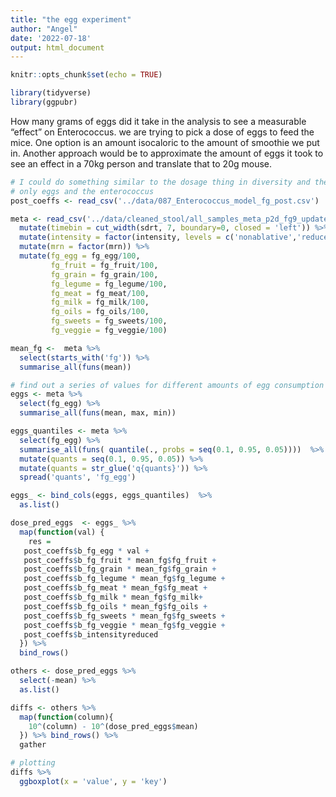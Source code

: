 ```yaml
---
title: "the egg experiment"
author: "Angel"
date: '2022-07-18'
output: html_document
---
```


```r
knitr::opts_chunk$set(echo = TRUE)
```

```r
library(tidyverse)
library(ggpubr)
```

How many grams of eggs did it take in the analysis to see a measurable “effect” on Enterococcus. we are trying to pick a dose of eggs to feed the mice. One option is an amount isocaloric to the amount of smoothie we put in. Another approach would be to approximate the amount of eggs it took to see an effect in a 70kg person and translate that to 20g mouse.

```r
# I could do something similar to the dosage thing in diversity and the three food groups
# only eggs and the enterococcus
post_coeffs <- read_csv('../data/087_Enterococcus_model_fg_post.csv')

meta <- read_csv('../data/cleaned_stool/all_samples_meta_p2d_fg9_updated.csv') %>% 
  mutate(timebin = cut_width(sdrt, 7, boundary=0, closed = 'left')) %>% 
  mutate(intensity = factor(intensity, levels = c('nonablative','reduced','ablative'))) %>% 
  mutate(mrn = factor(mrn)) %>% 
  mutate(fg_egg = fg_egg/100,
         fg_fruit = fg_fruit/100,
         fg_grain = fg_grain/100,
         fg_legume = fg_legume/100,
         fg_meat = fg_meat/100,
         fg_milk = fg_milk/100,
         fg_oils = fg_oils/100,
         fg_sweets = fg_sweets/100,
         fg_veggie = fg_veggie/100)

mean_fg <-  meta %>% 
  select(starts_with('fg')) %>% 
  summarise_all(funs(mean))
```


```r
# find out a series of values for different amounts of egg consumption
eggs <- meta %>% 
  select(fg_egg) %>% 
  summarise_all(funs(mean, max, min)) 

eggs_quantiles <- meta %>% 
  select(fg_egg) %>% 
  summarise_all(funs( quantile(., probs = seq(0.1, 0.95, 0.05))))  %>% 
  mutate(quants = seq(0.1, 0.95, 0.05)) %>% 
  mutate(quants = str_glue('q{quants}')) %>% 
  spread('quants', 'fg_egg')

eggs_ <- bind_cols(eggs, eggs_quantiles)  %>%
  as.list()

dose_pred_eggs  <- eggs_ %>% 
  map(function(val) {
    res =
   post_coeffs$b_fg_egg * val +
   post_coeffs$b_fg_fruit * mean_fg$fg_fruit +
   post_coeffs$b_fg_grain * mean_fg$fg_grain +
   post_coeffs$b_fg_legume * mean_fg$fg_legume +
   post_coeffs$b_fg_meat * mean_fg$fg_meat +
   post_coeffs$b_fg_milk * mean_fg$fg_milk+
   post_coeffs$b_fg_oils * mean_fg$fg_oils +
   post_coeffs$b_fg_sweets * mean_fg$fg_sweets +
   post_coeffs$b_fg_veggie * mean_fg$fg_veggie +
   post_coeffs$b_intensityreduced 
  }) %>% 
  bind_rows()

others <- dose_pred_eggs %>% 
  select(-mean) %>% 
  as.list()

diffs <- others %>% 
  map(function(column){
    10^(column) - 10^(dose_pred_eggs$mean)
  }) %>% bind_rows() %>% 
  gather

# plotting
diffs %>% 
  ggboxplot(x = 'value', y = 'key')
```

